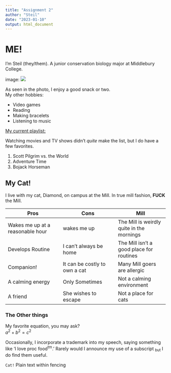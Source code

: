 ```yaml
---
title: "Assignment 2"
author: "Steil"
date: "2023-01-10"
output: html_document
---
```


# ME!  
I'm Steil (they/them). A junior conservation biology major at Middlebury College.  

image: ![](IMG_7851.JPG)

As seen in the photo, I enjoy a good snack or two.  
My other hobbies:  

* Video games  
* Reading  
* Making bracelets  
* Listening to music  

[My current playlist:](https://open.spotify.com/playlist/4W5QUjnXlFIpto1vmHN9VT?si=d735a5747e8844e0)  

Watching movies and TV shows didn't *quite* make the list, but I do have a few favorites.  

1. Scott Pilgrim vs. the World
2. Adventure Time
3. Bojack Horseman


## My Cat!  
I live with my cat, Diamond, on campus at the Mill. In true mill fashion, **FUCK**
 the Mill. 
 
 Pros | Cons | Mill
------------- | ------------- | ------------
Wakes me up at a reasonable hour | wakes me up | The Mill is weirdly quite in the mornings
Develops Routine | I can't always be home | The Mill isn't a good place for routines
Companion! | It can be costly to own a cat | Many Mill goers are allergic
A calming energy | Only Sometimes | Not a calming environment
A friend | She wishes to escape | Not a place for cats  


### The Other things
My favorite equation, you may ask?  
$a^{2} + b^{2} = c^{2}$

Occasionally, I incorporate a trademark into my speech, saying something like 'I love proc food^tm^.' Rarely would I announce my use of a subscript ~but~ I do find them useful.  

```Cat!``` 
Plain text within fencing